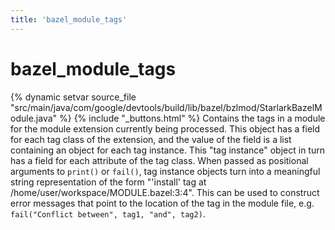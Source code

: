 ```yaml
---
title: 'bazel_module_tags'
---
```


# bazel_module_tags

{% dynamic setvar source_file "src/main/java/com/google/devtools/build/lib/bazel/bzlmod/StarlarkBazelModule.java" %}
{% include "\_buttons.html" %}
Contains the tags in a module for the module extension currently being processed. This object has a field for each tag class of the extension, and the value of the field is a list containing an object for each tag instance. This "tag instance" object in turn has a field for each attribute of the tag class.
When passed as positional arguments to `print()` or `fail()`, tag instance objects turn into a meaningful string representation of the form "'install' tag at /home/user/workspace/MODULE.bazel:3:4". This can be used to construct error messages that point to the location of the tag in the module file, e.g. `fail("Conflict between", tag1, "and", tag2)`.
